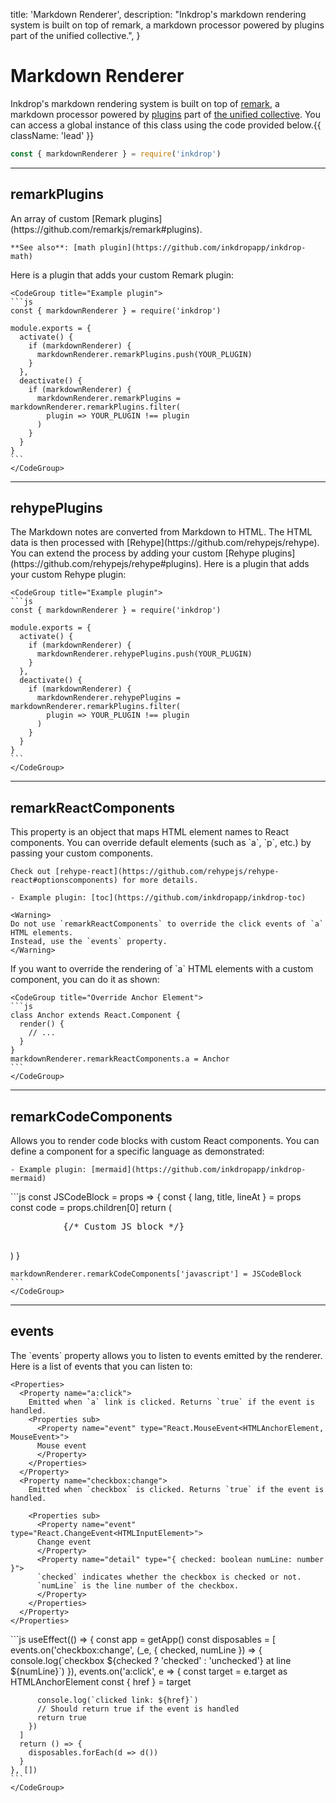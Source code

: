  title: 'Markdown Renderer',
  description: "Inkdrop's markdown rendering system is built on top of remark, a markdown processor powered by plugins part of the unified collective.",
}

# Markdown Renderer

Inkdrop's markdown rendering system is built on top of [remark](https://github.com/remarkjs/remark), a markdown processor powered by [plugins](https://github.com/remarkjs/remark/tree/master/doc/plugins.md) part of [the unified collective](https://github.com/unifiedjs/unified).
You can access a global instance of this class using the code provided below.{{ className: 'lead' }}

```js
const { markdownRenderer } = require('inkdrop')
```

---

## remarkPlugins

<Row>
  <Col>
    An array of custom [Remark plugins](https://github.com/remarkjs/remark#plugins).

    **See also**: [math plugin](https://github.com/inkdropapp/inkdrop-math)
  </Col>
  <Col sticky>
    Here is a plugin that adds your custom Remark plugin:

    <CodeGroup title="Example plugin">
    ```js
    const { markdownRenderer } = require('inkdrop')

    module.exports = {
      activate() {
        if (markdownRenderer) {
          markdownRenderer.remarkPlugins.push(YOUR_PLUGIN)
        }
      },
      deactivate() {
        if (markdownRenderer) {
          markdownRenderer.remarkPlugins = markdownRenderer.remarkPlugins.filter(
            plugin => YOUR_PLUGIN !== plugin
          )
        }
      }
    }
    ```
    </CodeGroup>
  </Col>
</Row>

---

## rehypePlugins

<Row>
  <Col>
    The Markdown notes are converted from Markdown to HTML.
    The HTML data is then processed with [Rehype](https://github.com/rehypejs/rehype).
    You can extend the process by adding your custom [Rehype plugins](https://github.com/rehypejs/rehype#plugins).
  </Col>
  <Col sticky>
    Here is a plugin that adds your custom Rehype plugin:

    <CodeGroup title="Example plugin">
    ```js
    const { markdownRenderer } = require('inkdrop')

    module.exports = {
      activate() {
        if (markdownRenderer) {
          markdownRenderer.rehypePlugins.push(YOUR_PLUGIN)
        }
      },
      deactivate() {
        if (markdownRenderer) {
          markdownRenderer.rehypePlugins = markdownRenderer.remarkPlugins.filter(
            plugin => YOUR_PLUGIN !== plugin
          )
        }
      }
    }
    ```
    </CodeGroup>
  </Col>
</Row>

---

## remarkReactComponents

<Row>
  <Col>
    This property is an object that maps HTML element names to React components.
    You can override default elements (such as `a`, `p`, etc.) by passing your custom components.

    Check out [rehype-react](https://github.com/rehypejs/rehype-react#optionscomponents) for more details.

    - Example plugin: [toc](https://github.com/inkdropapp/inkdrop-toc)

    <Warning>
    Do not use `remarkReactComponents` to override the click events of `a` HTML elements.
    Instead, use the `events` property.
    </Warning>
  </Col>
  <Col sticky>
    If you want to override the rendering of `a` HTML elements with a custom component, you can do it as shown:

    <CodeGroup title="Override Anchor Element">
    ```js
    class Anchor extends React.Component {
      render() {
        // ...
      }
    }
    markdownRenderer.remarkReactComponents.a = Anchor
    ```
    </CodeGroup>
  </Col>
</Row>

---

## remarkCodeComponents

<Row>
  <Col>
    Allows you to render code blocks with custom React components.
    You can define a component for a specific language as demonstrated:

    - Example plugin: [mermaid](https://github.com/inkdropapp/inkdrop-mermaid)
  </Col>
  <Col sticky>
    <CodeGroup title="JavaScript Code Block">
    ```js
    const JSCodeBlock = props => {
      const { lang, title, lineAt } = props
      const code = props.children[0]
      return (
        <pre>
          {/* Custom JS block */}
        </pre>
      )
    }

    markdownRenderer.remarkCodeComponents['javascript'] = JSCodeBlock
    ```
    </CodeGroup>
  </Col>
</Row>

---

## events

<Row>
  <Col>
    The `events` property allows you to listen to events emitted by the renderer.
    Here is a list of events that you can listen to:

    <Properties>
      <Property name="a:click">
        Emitted when `a` link is clicked. Returns `true` if the event is handled.
        <Properties sub>
          <Property name="event" type="React.MouseEvent<HTMLAnchorElement, MouseEvent>">
          Mouse event
          </Property>
        </Properties>
      </Property>
      <Property name="checkbox:change">
        Emitted when `checkbox` is clicked. Returns `true` if the event is handled.

        <Properties sub>
          <Property name="event" type="React.ChangeEvent<HTMLInputElement>">
          Change event
          </Property>
          <Property name="detail" type="{ checked: boolean numLine: number }">
          `checked` indicates whether the checkbox is checked or not.
          `numLine` is the line number of the checkbox.
          </Property>
        </Properties>
      </Property>
    </Properties>
  </Col>
  <Col sticky>
    <CodeGroup title="Listening to the renderer events">
    ```js
    useEffect(() => {
      const app = getApp()
      const disposables = [
        events.on('checkbox:change', (_e, { checked, numLine }) => {
          console.log(`checkbox ${checked ? 'checked' : 'unchecked'} at line ${numLine}`)
        }),
        events.on('a:click', e => {
          const target = e.target as HTMLAnchorElement
          const { href } = target

          console.log(`clicked link: ${href}`)
          // Should return true if the event is handled
          return true
        })
      ]
      return () => {
        disposables.forEach(d => d())
      }
    }, [])
    ```
    </CodeGroup>
  </Col>
</Row>


